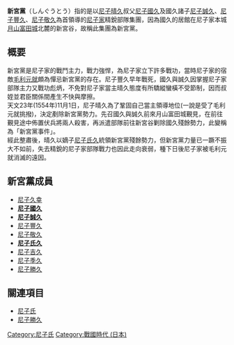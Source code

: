 {{unreferenced|time=2011-03-08T05:15:38+00:00}}
'''新宮黨'''（しんぐうとう）指的是以[[尼子晴久|尼子晴久]]叔父[[尼子國久|尼子國久]]及國久諸子[[尼子誠久|尼子誠久]]、[[尼子豐久|尼子豐久]]、[[尼子敬久|尼子敬久]]為首領導的[[尼子氏|尼子家]]精銳部隊集團，因為國久的居館在尼子家本城[[月山富田城|月山富田城]]北麓的新宮谷，故稱此集團為新宮黨。

== 概要 ==
新宮黨是尼子家的戰鬥主力，戰力強悍，為尼子家立下許多戰功，當時尼子家的宿敵[[毛利元就|毛利元就]]頗為憚忌新宮黨的存在。尼子豐久早年戰死，國久與誠久因掌握尼子家部隊主力又戰功彪炳，不免對尼子家當主晴久態度有所驕縱蠻橫不受節制，因而叔姪並君臣關係間產生不快與摩擦。<br />
天文23年(1554年)11月1日，尼子晴久為了鞏固自己當主領導地位(一說是受了毛利元就挑撥)，決定剷除新宮黨勢力。先召國久與誠久前來月山富田城覲見，在前往覲見途中佈置伏兵將兩人殺害，再派遣部隊前往新宮谷剿除國久殘餘勢力，此變稱為「新宮黨事件」。<br />
經此整肅後，晴久以嫡子[[尼子氏久|尼子氏久]]統領新宮黨殘餘勢力，但新宮黨力量已一蹶不振大不如前，失去精銳的尼子家部隊戰力也因此走向衰弱，種下日後尼子家被毛利元就消滅的遠因。

== 新宮黨成員 ==
*[[尼子久幸|尼子久幸]]
*'''[[尼子國久|尼子國久]]'''
*'''[[尼子誠久|尼子誠久]]'''
*[[尼子豐久|尼子豐久]]
*[[尼子敬久|尼子敬久]]
*'''[[尼子氏久|尼子氏久]]'''
*[[尼子吉久|尼子吉久]]
*[[尼子季久|尼子季久]]
*[[尼子勝久|尼子勝久]]

== 關連項目 ==
*[[尼子氏|尼子氏]]
*[[尼子勝久|尼子勝久]]

[[Category:尼子氏|Category:尼子氏]]
[[Category:戰國時代_(日本)|Category:戰國時代 (日本)]]